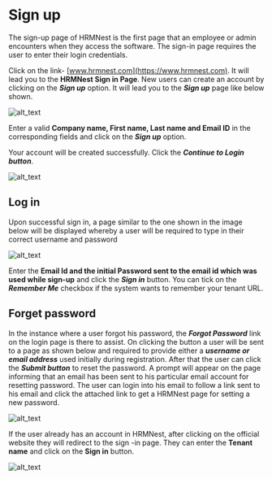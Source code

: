 # Sign up 


The sign-up page of HRMNest is the first page that an employee or admin encounters when they access the software. The sign-in page requires the user to enter their login credentials. 

Click on the link- [www.hrmnest.com](https://www.hrmnest.com). It will lead you to the **HRMNest Sign in Page**. New users can create an account by clicking on the **_Sign up_** option. It will lead you to the **_Sign up_** page like below shown.


![alt_text](./images/image1.png "image_tooltip")


Enter a valid **Company name, First name, Last name and Email ID** in the corresponding fields and click on the **_Sign up_** option.  

 Your account will be created successfully. Click the **_Continue to Login button_**. 


![alt_text](./images/image2.png "image_tooltip")


## Log in 


Upon successful sign in, a page similar to the one shown in the image below will be displayed whereby a user will be required to type in their correct username and password


![alt_text](./images/image3.png "image_tooltip")


Enter the **Email Id and  the initial Password sent to the  email id which was used while sign-up** and click the **_Sign in_** button. You can tick on the **_Remember Me_** checkbox if the system  wants to remember your tenant URL. 

## Forget password 


In the instance where a user forgot his password, the **_Forgot Password_** link on the login page is there to assist. On clicking the button  a user will be sent to a page as shown below and required to provide either a **_username or email address_** used initially during registration. After that the user can click the **_Submit button_** to reset the password. A prompt will appear on the page informing that an email has been sent to his particular email account for resetting password. The user can login into his email to follow a link sent to his email and click the attached link to get a HRMNest page for setting a new password. 


![alt_text](./images/image4.png "image_tooltip")


If the user already has an account in HRMNest, after clicking on  the official website they will redirect to the sign -in page. They can enter the **Tenant name** and click on the **Sign in** button.


![alt_text](./images/image5.png "image_tooltip")
